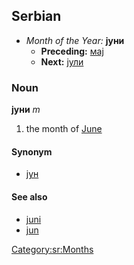 ==Serbian==
*''Month of the Year:'' '''јуни'''
**'''Preceding:''' [[мај]]
**'''Next:''' [[јули]]
===Noun===
'''јуни''' ''m''
#the month of [[June]]
====Synonym====
*[[јун]]
====See also====
*[[juni]]
*[[jun]]
[[Category:sr:Months]]